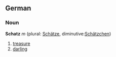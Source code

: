 ==German==
===Noun===
'''Schatz''' ''m'' (plural: [[Schätze]], diminutive:[[Schätzchen]])

# [[treasure]]
# [[darling]]